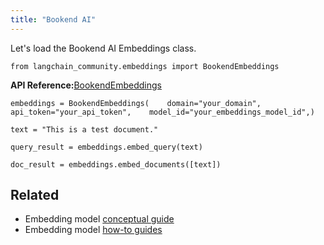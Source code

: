 ```yaml
---
title: "Bookend AI"
---
```


Let's load the Bookend AI Embeddings class.

```
from langchain_community.embeddings import BookendEmbeddings
```

**API Reference:**[BookendEmbeddings](https://python.langchain.com/api_reference/community/embeddings/langchain_community.embeddings.bookend.BookendEmbeddings.html)

```
embeddings = BookendEmbeddings(    domain="your_domain",    api_token="your_api_token",    model_id="your_embeddings_model_id",)
```

```
text = "This is a test document."
```

```
query_result = embeddings.embed_query(text)
```

```
doc_result = embeddings.embed_documents([text])
```

## Related

* Embedding model [conceptual guide](/oss/concepts/embedding_models)
* Embedding model [how-to guides](/oss/how_to/#embedding-models)

